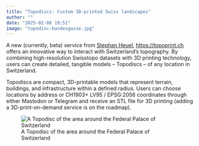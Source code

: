 ```yaml
---
title: "Topodiscs: Custom 3D-printed Swiss landscapes"
author: ""
date: "2025-02-08 19:51"
image: "topodisc-bundesgasse.jpg"
---
```


A new (currently, beta) service from [Stephan Heuel](https://blog.heuel.org/), 
<https://topoprint.ch> offers an innovative way to interact with Switzerland's 
topography. By combining high-resolution Swisstopo datasets with 3D printing 
technology, users can create detailed, tangible models – Topodiscs – of any 
location in Switzerland. 

Topodiscs are compact, 3D-printable models that represent terrain, buildings, 
and infrastructure within a defined radius. Users can choose locations by 
address or CH1903+ LV95 / EPSG:2056 coordinates through either Mastodon or 
Telegram and receive an STL file for 3D printing (adding a 3D-print-on-demand 
service is on the roadmap).

![A Topodisc of the area around the Federal Palace of Switzerland](topodisc-bundesgasse.jpg "A Topodisc of the area around the Federal Palace of Switzerland")
